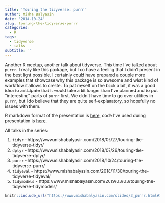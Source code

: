 ```yaml
---
title: 'Touring the tidyverse: purrr'
author: Misha Balyasin
date: '2018-10-24'
slug: touring-the-tidyverse-purrr
categories:
  - R
tags:
  - tidyverse
  - talks
subtitle: ''
---
```


Another R meetup, another talk about tidyverse. This time I've talked about `purrr`. I really like this package, but I do have a feeling that I didn't present in the best light possible. I certainly could have prepared a couple more examples that showcase why this package is so awesome and what kind of workflow it allows to create. To pat myself on the back a bit, it was a good idea to anticipate that it would take a bit longer than I've planned and to put "interesting" parts of `purrr` first. We didn't have time to go over utilities in `purrr`, but I do believe that they are quite self-explanatory, so hopefully no issues with them.

R markdown format of the presentation is [here](https://github.com/romatik/touring_the_tidyverse/blob/master/3_purrr.Rmd), code I've used during presentation is [here](https://github.com/romatik/touring_the_tidyverse/tree/master/purrr).

All talks in the series:

1. `tidyr` - https://www.mishabalyasin.com/2018/05/27/touring-the-tidyverse-tidyr/
1. `dplyr` - https://www.mishabalyasin.com/2018/07/26/touring-the-tidyverse-dplyr/
1. `purrr` - https://www.mishabalyasin.com/2018/10/24/touring-the-tidyverse-purrr/
1. `tidyeval` - https://www.mishabalyasin.com/2018/11/30/touring-the-tidyverse-tidyeval/
1. `tidymodels` - https://www.mishabalyasin.com/2019/03/03/touring-the-tidyverse-tidymodels/

```r
knitr::include_url("https://www.mishabalyasin.com/slides/3_purrr.html#1")
```

